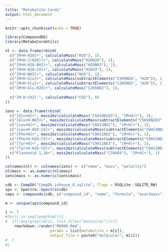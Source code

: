 ```yaml
---
title: "Metabolite Cards"
output: html_document
---
```


```r
knitr::opts_chunk$set(echo = TRUE)
```

```r
library(CompoundDb)
library(MetaboCoreUtils)
```

```r
nl <- data.frame(rbind(
  c("[M+H-H2O]+", calculateMass("H2O"), 1),
  c("[M+H-2(H2O)]+", calculateMass("H2OH2O"), 1),
  c("[M+H-H2O-NH3]+", calculateMass("H2ONH3"), 1),
  c("[M+H-H2O-CO]+", calculateMass("H2OCO"), 1),
  c("[M+H-NH3]+", calculateMass("NH3"), 1),
  c("[M+H-Glu]+", calculateMass(subtractElements("C5H9NO4", "H2O")), 1),
  c("[M+H-Gly]+", calculateMass(subtractElements("C2H5NO2", "H2O")), 1),
  c("[M+H-Gly-H2O]+", calculateMass("C2H5NO2"), 1),
  
  c("[M-H-CO2]-", calculateMass("CO2"), 0)
))

ions <- data.frame(rbind(
  c("[Glu+H]+", mass2mz(calculateMass("C5H10N2O3"), "[M+H]+"), 1),
  c("[Glu+H-NH3]+", mass2mz(calculateMass(subtractElements("C5H10N2O3", "NH3")), "[M+H]+"), 1),
  c("[Leu+H]+", mass2mz(calculateMass("C6H13NO2"), "[M+H]+"), 1),
  c("[Leu+H-H2O-CO]+", mass2mz(calculateMass(subtractElements("C6H13NO2", "H2OCO")), "[M+H]+"), 1),
  c("[Phe+H]+", mass2mz(calculateMass("C9H11NO2"), "[M+H]+"), 1),
  c("[Phe+H-H2O-CO]+", mass2mz(calculateMass(subtractElements("C9H11NO2", "H2OCO")), "[M+H]+"), 1),
  c("[Tyr+H]+", mass2mz(calculateMass("C9H11NO3"), "[M+H]+"), 1),
  c("[Tyr+H-H2O-CO]+", mass2mz(calculateMass(subtractElements("C9H11NO3", "H2OCO")), "[M+H]+"), 1),
  c("Flavonoid 1,3A+", mass2mz(calculateMass("C7H4O4"), "[M+H]+"), 1)
))

colnames(nl) <- colnames(ions) <- c("name", "mass", "polarity")
nl$mass <- as.numeric(nl$mass)
ions$mass <- as.numeric(ions$mass)
```

```r
cdb <- CompDb("CompDb_inhouse_0.sqlite", flags = RSQLite::SQLITE_RW)
sps <- Spectra::Spectra(cdb)
cmps <- compounds(cdb, c("compound_id", "name", "formula", "exactmass"))

m <- unique(sps$compound_id)

i <- 7
#for(i in seq(length(m))){
#  if(!any(grepl(m[i], list.files("molecule/")))){
    rmarkdown::render("M0000.Rmd", 
                    params = list(metabolite = m[i]),
                    output_file = paste0("molecule/", m[i]))
#  }
#}
```

